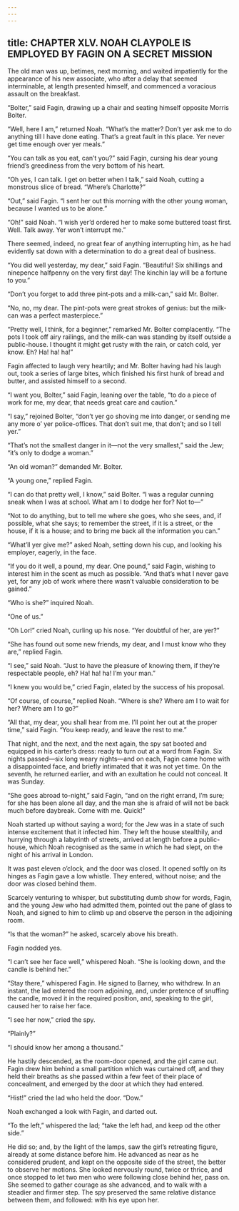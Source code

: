 ```yaml
---
---
---
```

title: CHAPTER XLV. NOAH CLAYPOLE IS EMPLOYED BY FAGIN ON A SECRET MISSION
---

The old man was up, betimes, next morning, and waited impatiently for the appearance of his new associate, who after a delay that seemed interminable, at length presented himself, and commenced a voracious assault on the breakfast.

“Bolter,” said Fagin, drawing up a chair and seating himself opposite Morris Bolter.

“Well, here I am,” returned Noah. “What’s the matter? Don’t yer ask me to do anything till I have done eating. That’s a great fault in this place. Yer never get time enough over yer meals.”

“You can talk as you eat, can’t you?” said Fagin, cursing his dear young friend’s greediness from the very bottom of his heart.

“Oh yes, I can talk. I get on better when I talk,” said Noah, cutting a monstrous slice of bread. “Where’s Charlotte?”

“Out,” said Fagin. “I sent her out this morning with the other young woman, because I wanted us to be alone.”

“Oh!” said Noah. “I wish yer’d ordered her to make some buttered toast first. Well. Talk away. Yer won’t interrupt me.”

There seemed, indeed, no great fear of anything interrupting him, as he had evidently sat down with a determination to do a great deal of business.

“You did well yesterday, my dear,” said Fagin. “Beautiful! Six shillings and ninepence halfpenny on the very first day! The kinchin lay will be a fortune to you.”

“Don’t you forget to add three pint-pots and a milk-can,” said Mr. Bolter.

“No, no, my dear. The pint-pots were great strokes of genius: but the milk-can was a perfect masterpiece.”

“Pretty well, I think, for a beginner,” remarked Mr. Bolter complacently. “The pots I took off airy railings, and the milk-can was standing by itself outside a public-house. I thought it might get rusty with the rain, or catch cold, yer know. Eh? Ha! ha! ha!”

Fagin affected to laugh very heartily; and Mr. Bolter having had his laugh out, took a series of large bites, which finished his first hunk of bread and butter, and assisted himself to a second.

“I want you, Bolter,” said Fagin, leaning over the table, “to do a piece of work for me, my dear, that needs great care and caution.”

“I say,” rejoined Bolter, “don’t yer go shoving me into danger, or sending me any more o’ yer police-offices. That don’t suit me, that don’t; and so I tell yer.”

“That’s not the smallest danger in it—not the very smallest,” said the Jew; “it’s only to dodge a woman.”

“An old woman?” demanded Mr. Bolter.

“A young one,” replied Fagin.

“I can do that pretty well, I know,” said Bolter. “I was a regular cunning sneak when I was at school. What am I to dodge her for? Not to—”

“Not to do anything, but to tell me where she goes, who she sees, and, if possible, what she says; to remember the street, if it is a street, or the house, if it is a house; and to bring me back all the information you can.”

“What’ll yer give me?” asked Noah, setting down his cup, and looking his employer, eagerly, in the face.

“If you do it well, a pound, my dear. One pound,” said Fagin, wishing to interest him in the scent as much as possible. “And that’s what I never gave yet, for any job of work where there wasn’t valuable consideration to be gained.”

“Who is she?” inquired Noah.

“One of us.”

“Oh Lor!” cried Noah, curling up his nose. “Yer doubtful of her, are yer?”

“She has found out some new friends, my dear, and I must know who they are,” replied Fagin.

“I see,” said Noah. “Just to have the pleasure of knowing them, if they’re respectable people, eh? Ha! ha! ha! I’m your man.”

“I knew you would be,” cried Fagin, elated by the success of his proposal.

“Of course, of course,” replied Noah. “Where is she? Where am I to wait for her? Where am I to go?”

“All that, my dear, you shall hear from me. I’ll point her out at the proper time,” said Fagin. “You keep ready, and leave the rest to me.”

That night, and the next, and the next again, the spy sat booted and equipped in his carter’s dress: ready to turn out at a word from Fagin. Six nights passed—six long weary nights—and on each, Fagin came home with a disappointed face, and briefly intimated that it was not yet time. On the seventh, he returned earlier, and with an exultation he could not conceal. It was Sunday.

“She goes abroad to-night,” said Fagin, “and on the right errand, I’m sure; for she has been alone all day, and the man she is afraid of will not be back much before daybreak. Come with me. Quick!”

Noah started up without saying a word; for the Jew was in a state of such intense excitement that it infected him. They left the house stealthily, and hurrying through a labyrinth of streets, arrived at length before a public-house, which Noah recognised as the same in which he had slept, on the night of his arrival in London.

It was past eleven o’clock, and the door was closed. It opened softly on its hinges as Fagin gave a low whistle. They entered, without noise; and the door was closed behind them.

Scarcely venturing to whisper, but substituting dumb show for words, Fagin, and the young Jew who had admitted them, pointed out the pane of glass to Noah, and signed to him to climb up and observe the person in the adjoining room.

“Is that the woman?” he asked, scarcely above his breath.

Fagin nodded yes.

“I can’t see her face well,” whispered Noah. “She is looking down, and the candle is behind her.”

“Stay there,” whispered Fagin. He signed to Barney, who withdrew. In an instant, the lad entered the room adjoining, and, under pretence of snuffing the candle, moved it in the required position, and, speaking to the girl, caused her to raise her face.

“I see her now,” cried the spy.

“Plainly?”

“I should know her among a thousand.”

He hastily descended, as the room-door opened, and the girl came out. Fagin drew him behind a small partition which was curtained off, and they held their breaths as she passed within a few feet of their place of concealment, and emerged by the door at which they had entered.

“Hist!” cried the lad who held the door. “Dow.”

Noah exchanged a look with Fagin, and darted out.

“To the left,” whispered the lad; “take the left had, and keep od the other side.”

He did so; and, by the light of the lamps, saw the girl’s retreating figure, already at some distance before him. He advanced as near as he considered prudent, and kept on the opposite side of the street, the better to observe her motions. She looked nervously round, twice or thrice, and once stopped to let two men who were following close behind her, pass on. She seemed to gather courage as she advanced, and to walk with a steadier and firmer step. The spy preserved the same relative distance between them, and followed: with his eye upon her.